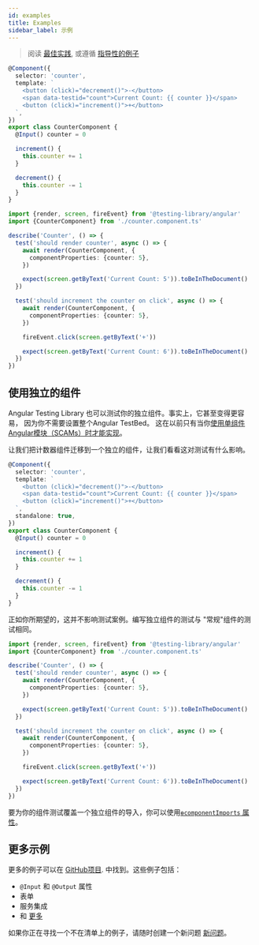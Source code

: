 ```yaml
---
id: examples
title: Examples
sidebar_label: 示例
---
```


> 阅读
> [最佳实践](https://timdeschryver.dev/blog/good-testing-practices-with-angular-testing-library),
> 或遵循
> [指导性的例子](https://timdeschryver.dev/blog/getting-the-most-value-out-of-your-angular-component-tests)

```ts title="counter.component.ts"
@Component({
  selector: 'counter',
  template: `
    <button (click)="decrement()">-</button>
    <span data-testid="count">Current Count: {{ counter }}</span>
    <button (click)="increment()">+</button>
  `,
})
export class CounterComponent {
  @Input() counter = 0

  increment() {
    this.counter += 1
  }

  decrement() {
    this.counter -= 1
  }
}
```

```ts title="counter.component.spec.ts"
import {render, screen, fireEvent} from '@testing-library/angular'
import {CounterComponent} from './counter.component.ts'

describe('Counter', () => {
  test('should render counter', async () => {
    await render(CounterComponent, {
      componentProperties: {counter: 5},
    })

    expect(screen.getByText('Current Count: 5')).toBeInTheDocument()
  })

  test('should increment the counter on click', async () => {
    await render(CounterComponent, {
      componentProperties: {counter: 5},
    })

    fireEvent.click(screen.getByText('+'))

    expect(screen.getByText('Current Count: 6')).toBeInTheDocument()
  })
})
```

## 使用独立的组件

Angular Testing Library 也可以测试你的独立组件。事实上，它甚至变得更容易，
因为你不需要设置整个Angular TestBed。
这在以前只有当你[使用单组件Angular模块（SCAMs）时才能实现](https://timdeschryver.dev/blog/single-component-angular-modules-and-component-tests-go-hand-in-hand)。

让我们把计数器组件迁移到一个独立的组件，让我们看看这对测试有什么影响。

```ts title="counter.component.ts"
@Component({
  selector: 'counter',
  template: `
    <button (click)="decrement()">-</button>
    <span data-testid="count">Current Count: {{ counter }}</span>
    <button (click)="increment()">+</button>
  `,
  standalone: true,
})
export class CounterComponent {
  @Input() counter = 0

  increment() {
    this.counter += 1
  }

  decrement() {
    this.counter -= 1
  }
}
```

正如你所期望的，这并不影响测试案例。编写独立组件的测试与 "常规"组件的测试相同。

```ts title="counter.component.spec.ts"
import {render, screen, fireEvent} from '@testing-library/angular'
import {CounterComponent} from './counter.component.ts'

describe('Counter', () => {
  test('should render counter', async () => {
    await render(CounterComponent, {
      componentProperties: {counter: 5},
    })

    expect(screen.getByText('Current Count: 5')).toBeInTheDocument()
  })

  test('should increment the counter on click', async () => {
    await render(CounterComponent, {
      componentProperties: {counter: 5},
    })

    fireEvent.click(screen.getByText('+'))

    expect(screen.getByText('Current Count: 6')).toBeInTheDocument()
  })
})
```

要为你的组件测试覆盖一个独立组件的导入，你可以使用[`ɵcomponentImports` 属性](api.mdx#ɵcomponentImports])。

## 更多示例

更多的例子可以在
[GitHub项目](https://github.com/testing-library/angular-testing-library/tree/master/apps/example-app/src/app/examples).
中找到。这些例子包括：

- `@Input` 和 `@Output` 属性
- 表单
- 服务集成
- 和 [更多](https://github.com/testing-library/angular-testing-library/tree/master/apps/example-app/src/app/examples)

如果你正在寻找一个不在清单上的例子，请随时创建一个新问题
[新问题](https://github.com/testing-library/angular-testing-library/issues/new)。
